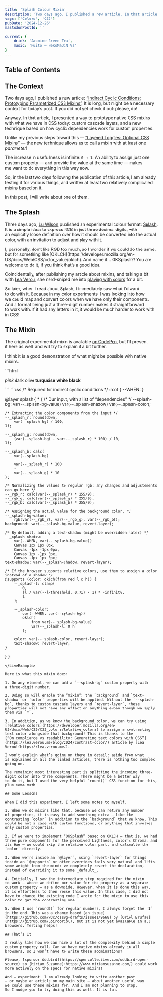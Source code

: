 ```yaml
---
title: 'Splash Colour Mixin'
description: 'Two days ago, I published a new article. In that article, I presented a way to prototype native CSS mixins with what we have in CSS today. Three days ago, Lu Wilson published an experimental colour format: Splash. When I read about it, I immediately saw what I’d want to do with it: prototype a mixin.'
tags: ['Colors', 'CSS']
pubDate: '2024-12-26'
mastodonPostId: ''

current: {
	drink: 'Jasmine Green Tea',
	music: 'Nuito — NeKoMaJiN Vs'
}
---
```



## Table of Contents

## The Context

Two days ago, I published a new article: [“Indirect Cyclic Conditions: Prototyping Parametrized CSS Mixins”](https://kizu.dev/indirect-cyclic-conditions/). It is long, but might be a necessary context for today’s post. If you did not yet check it out: please, do!

Anyway. In that article, I presented a way to prototype native CSS mixins with what we have in CSS today: custom cascade layers, and a new technique based on how cyclic dependencies work for custom properties.

Unlike my previous steps toward this — [“Layered Toggles: Optional CSS Mixins”](https://kizu.dev/layered-toggles/) — the new technique allows us to call a mixin with at least one _parameter_!

The increase in usefullness is infinite: `0 → 1`. An ability to assign just one custom property — and provide the value at the same time — makes me want to do everything in this way now.

So, in the last two days following the publication of this article, I am already testing it for various things, and written at least two relatively complicated mixins based on it.

In this post, I will write about one of them.

## The Splash

Three days ago, [Lu Wilson](https://www.todepond.com/) published an experimental colour format: [Splash](https://www.todepond.com/lab/splash/). It is a simple idea: to express RGB in just three decimal digits, with an explicitly loose definition over how it should be converted into the actual color, with an invitation to adjust and play with it.

<aside>
I, personally, don’t like RGB too much, so I wonder if we could do the same, but for something like [OKLCH](https://developer.mozilla.org/en-US/docs/Web/CSS/color_value/oklch). And name it… OKSplash?! You are welcome to do it, if you think that’s a good idea.
</aside>

Coincidentally, after publishing my article about mixins, and talking a bit with [Lea Verou](https://lea.verou.me/), she nerd-sniped me into [playing with colors](https://front-end.social/@kizu/113714092648709846) for a bit.

So later, when I read about Splash, I immediately saw what I’d want to do with it. Because in my color experiments, I was looking into how we could map and convert colors when we have only their components. And a format being just a three-digit number makes it straightforward to work with. If it had any letters in it, it would be much harder to work with in CSS!

## The Mixin

The original experimental mixin is available [on CodePen](https://codepen.io/kizu/pen/yyBoyev), but I’ll present it here as well, and will try to explain it a bit further.

I think it is a good demonstration of what might be possible with native mixins.

<LiveExample>
```html
<p style="position: sticky; top: 0;">
	<em style="--splash-bg: 967">pink</em>
	<span style="--splash-bg: 342">dark olive</span>
	<strong style="--splash-bg: 277">turquoise</strong>
	<strong style="--splash-bg: 999">white</strong>
	<strong style="--splash-bg: 000">black</strong>
</p>
```
```css
/* Required for indirect cyclic conditions */
:root { --WHEN: }

@layer splash { * {
	/* Our input, with a list of “dependencies” */
	--splash-bg:
		var(--_splash-bg-value)
		var(--_splash-shadow)
		var(--_splash-color);

	/* Extracting the color components from the input */
	--_splash_r: round(down,
		var(--splash-bg) / 100,
	1);

	--_splash_g: round(down,
		(var(--splash-bg) - var(--_splash_r) * 100) / 10,
	1);

	--_splash_b: calc(
		var(--splash-bg)
		-
		var(--_splash_r) * 100
		-
		var(--_splash_g) * 10
	);

	/* Normalizing the values to regular rgb: any changes and adjustements can go here */
	--_rgb_r: calc(var(--_splash_r) * 255/9);
	--_rgb_g: calc(var(--_splash_g) * 255/9);
	--_rgb_b: calc(var(--_splash_b) * 255/9);

	/* Assigning the actual value for the background color. */
	--_splash-bg-value:
		rgb(var(--_rgb_r), var(--_rgb_g), var(--_rgb_b));
	background: var(--_splash-bg-value, revert-layer);

	/* By default, adding a text-shadow (might be overridden later) */
	--_splash-shadow:
		var(--WHEN, var(--_splash-bg-value))
		Canvas 1px 1px 0px,
		Canvas -1px -1px 0px,
		Canvas 1px -1px 0px,
		Canvas -1px 1px 0px;
	text-shadow: var(--_splash-shadow, revert-layer);

	/* If the browser supports relative colors, use them to assign a color instead of a shadow */
	@supports (color: oklch(from red l c h)) {
		--_splash-l: clamp(
			0,
			(l / var(--l-threshold, 0.71) - 1) * -infinity,
			1
		);

		--_splash-color:
			var(--WHEN, var(--splash-bg))
			oklch(
				from var(--_splash-bg-value)
				var(--_splash-l) 0 h
			);

		color: var(--_splash-color, revert-layer);
		text-shadow: revert-layer;
	}
} }
```
</LiveExample>

Here is what this mixin does:

1. On any element, we can add a `--splash-bg` custom property with a three-digit number.

2. Doing so will enable the “mixin”: the `background` and `text-shadow` or `color` properties will be applied. Without the `--splash-bg`, thanks to custom cascade layers and `revert-layer`, these properties will not have any effect on anything evben though we apply them via `*`.

3. In addition, as we know the background color, we can try using [relative colors](https://developer.mozilla.org/en-US/docs/Web/CSS/CSS_colors/Relative_colors) to assign a contrasting text color alongside that background! This is thanks to the [“On compliance vs readability: Generating text colors with CSS”](https://lea.verou.me/blog/2024/contrast-color/) article by [Lea Verou](https://lea.verou.me/).

I won’t explain what’s going on there in detail: aside from what is explained in all the linked articles, there is nothing too complex going on.

The remaining most interesting part is splitting the incoming three-digit color into three components. There might be a better way to do it, but I used the very helpful `round()` CSS function for this, plus some math.

## Some Lessons

When I did this experiment, I left some notes to myself.

1. When we do mixins like that, because we can return any number of properties, it is easy to add something extra — like the contrasting `color` in addition to the `background` that we know. This would be not a case with custom functions, or anything that involves only custom properties.

2. If we were to implement “OKSplash” based on OKLCH — that is, we had three pure components for the perceived Lightness, color’s Chroma, and its Hue — we could skip the relative color part, and calcualte the `color` directly.

3. When we’re inside an `@layer`, using `revert-layer` for things inside an `@supports` or other overrides feels very natural and lifts some weight from the mind: we completely revert the declaration, instead of overriding it to some _default_.

4. Initially, I saw the intermediate step required for the mixin to work — where we define our value for the property as a separate custom property — as a downside. However, when it is done this way, it is effortless to then reuse this value. In this case, I did not have to change the existing code I wrote for the mixin to use this color to get the contrasting one.

5. When I use `round()` for regular numbers, I always forget the `1` in the end. This was a change based [an issue](https://github.com/w3c/csswg-drafts/issues/9668) by [Oriol Brufau](https://github.com/Loirooriol), but it is not yet available in all browsers. Testing helps!

## That’s It

I really like how we can hide a lot of the complexity behind a simple custom property call. Can we have native mixins already in all browsers, so I won’t have to write these adominations?

Please, [sponsor Oddbird](https://opencollective.com/oddbird-open-source) so [Miriam Suzanne](https://www.miriamsuzanne.com/) could work more actively on the specs for native mixins!

And — experiment. I am already looking to write another post — or maybe an article on my main site — about another useful way we could use these mixins for. And I am not planning to stop. So I nudge you to try doing this as well. It is fun.
